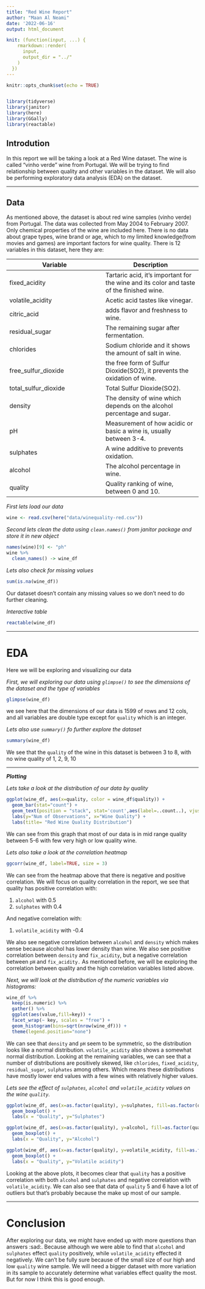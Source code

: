 ```yaml
---
title: "Red Wine Report"
author: "Maan Al Neami"
date: '2022-06-16'
output: html_document

knit: (function(input, ...) {
    rmarkdown::render(
      input,
      output_dir = "../"
    )
  })
---
```


```r
knitr::opts_chunk$set(echo = TRUE)


library(tidyverse)
library(janitor)
library(here)
library(GGally)
library(reactable)
```




## Introdution 

In this report we will be taking a look at a Red Wine dataset. The wine is called
"vinho verde" wine from Portugal. We will be trying to find relationship between quality
and other variables in the dataset. We will also be performing exploratory data
analysis (EDA) on the dataset.



---



## Data

As mentioned above, the dataset is about red wine samples (vinho verde) from Portugal. The data was collected from May 2004 to February 2007. Only chemical properties of the wine are included here. There is no data about grape types, wine brand or age, which to my limited knowledge(from movies and games) are important factors for wine quality. There is 12 variables in this dataset, here they are:


| Variable      | Description |
| ----------- | ----------- |
| fixed_acidity      | Tartaric acid, it's important for the wine and its color and taste of the finished wine.       |
| volatile_acidity   | Acetic acid tastes like vinegar.       |
| citric_acid   | adds flavor and freshness to wine.        |
| residual_sugar   | The remaining sugar after fermentation.        |
| chlorides   | Sodium chloride and it shows the amount of salt in wine.        |
| free_sulfur_dioxide   | the free form of Sulfur Dioxide(SO2), it prevents the oxidation of wine.         |
| total_sulfur_dioxide   | Total  Sulfur Dioxide(SO2).       |
| density   | The density of wine which depends on the alcohol percentage and sugar.        |
| pH   | Measurement of how acidic or basic a wine is, usually between 3-4.      |
| sulphates   | A wine additive to prevents oxidation.        |
| alcohol   | The alcohol percentage in wine.        |
| quality   | Quality ranking of wine, between 0 and 10.      |   


*First lets load our data*

```r
wine <- read.csv(here("data/winequality-red.csv"))

```



*Second lets clean the data using `clean.names()` from janitor package and store it in new object*

```r
names(wine)[9] <- "ph"
wine %>%
  clean_names() -> wine_df
```



*Lets also check for missing values*

```r
sum(is.na(wine_df))
```

Our dataset doesn't contain any missing values so we don't need to do further cleaning.



*Interactive table*

```r
reactable(wine_df)
```






---


# EDA

Here we will be exploring and visualizing our data


*First, we will exploring our data using `glimpse()` to see the dimensions of the dataset and the type of variables*

```r
glimpse(wine_df)

```

we see here that the dimensions of our data is 1599 of rows and 12 cols, and all variables are double type except for `quality` which is an integer.


*Lets also use `summary()` fo further explore the dataset*

```r
summary(wine_df)
```

We see that the `quality` of the wine in this dataset is between 3 to 8, with no wine quality
of 1, 2, 9, 10


---


***Plotting***


*Lets take a look at the distribution of our data by quality*

```r
ggplot(wine_df, aes(x=quality, color = wine_df$quality)) +
  geom_bar(stat="count") +
  geom_text(position = "stack", stat='count',aes(label=..count..), vjust = -0.5)+
  labs(y="Num of Observations", x="Wine Quality") +
  labs(title= "Red Wine Quality Distribution")
```


We can see from this graph that most of our data is in mid range quality between 5-6 with few very high or low quality wine. 



*Lets also take a look at the correlation heatmap*


```r
ggcorr(wine_df, label=TRUE, size = 3)
```



We can see from the heatmap above that there is negative and positive correlation.
We will focus on quality correlation in the report, we see that quality has positive 
correlation with:

1. `alcohol` with 0.5
2. `sulphates` with 0.4

And negative correlation with:

1. `volatile_acidity` with -0.4


We also see negative correlation between `alcohol` and `density` which makes sense because 
alcohol has lower density than wine. We also see positive correlation between `density` and
`fix_acidity`, but a negative correlation between `pH` and `fix_acidity.` As mentioned before,
we will be exploring the correlation between quality and the high correlation variables listed above.




*Next, we will look at the distribution of the numeric variables via histograms:*


```r
wine_df %>%
  keep(is.numeric) %>% 
  gather() %>% 
  ggplot(aes(value,fill=key)) +
  facet_wrap(~ key, scales = "free") +
  geom_histogram(bins=sqrt(nrow(wine_df))) +
  theme(legend.position="none") 
```


We can see that `density` and `pH` seem to be symmetric, so the distribution looks like a normal distribution. `volatile_acidity` also shows a somewhat normal distribution.
Looking at the remaining variables, we can see that a number of distributions are
positively skewed, like `chlorides`, `fixed_acidity`, `residual_sugar`, `sulphates` among others. Which means these distributions have mostly lower end values with a few wines with relatively higher values.



*Lets see the effect of `sulphates`, `alcohol` and `volatile_acidity` values on the wine `quality`.*

```r
ggplot(wine_df, aes(x=as.factor(quality), y=sulphates, fill=as.factor(quality))) +
  geom_boxplot() +
  labs(x = "Quality", y="Sulphates")

ggplot(wine_df, aes(x=as.factor(quality), y=alcohol, fill=as.factor(quality))) +
  geom_boxplot() +
  labs(x = "Quality", y="Alcohol") 

ggplot(wine_df, aes(x=as.factor(quality), y=volatile_acidity, fill=as.factor(quality))) +
  geom_boxplot() +
  labs(x = "Quality", y="Volatile acidity") 

```

Looking at the above plots, it becomes clear that `quality` has a positive correlation with
both `alcohol` and `sulphates` and negative correlation with `volatile_acidity`. We can 
also see that data of `quality` 5 and 6 have a lot of outliers but that's probably because 
the make up most of our sample. 


---

# Conclusion


After exploring our data, we might have ended up with more questions than answers :sad:.
Because although we were able to find that `alcohol` and `sulphates` effect `quality` positively, while `volatile_acidity` effected it negatively. We can't be fully sure because of the small size of our high and low `quality` wine sample. We will need a bigger dataset with more variation in its sample to accurately determine what variables effect quality the most. But for now I think this is good enough.


